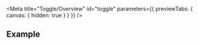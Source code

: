 

<Meta
  title="Toggle/Overview"
  id="toggle"
  parameters={{ previewTabs: { canvas: { hidden: true } } }}
/>

<ToggleReadme />

## Example

<Canvas>
  <Toggle />
</Canvas>
